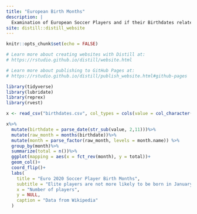 ```yaml
---
title: "European Birth Months"
description: |
  Examination of European Soccer Players and if their Birthdates relate to there skill
site: distill::distill_website
---
```


```r
knitr::opts_chunk$set(echo = FALSE)

# Learn more about creating websites with Distill at:
# https://rstudio.github.io/distill/website.html

# Learn more about publishing to GitHub Pages at:
# https://rstudio.github.io/distill/publish_website.html#github-pages

library(tidyverse)
library(lubridate)
library(reprex)
library(rvest)
```


```r

x <- read_csv("birthdates.csv", col_types = cols(value = col_character()))

x%>%
  mutate(birthdate = parse_date(str_sub(value, 2,11)))%>%
  mutate(raw_month = months(birthdate))%>%
  mutate(month = parse_factor(raw_month, levels = month.name)) %>%
  group_by(month)%>%
  summarize(total = n())%>%
  ggplot(mapping = aes(x = fct_rev(month), y = total))+
  geom_col()+
  coord_flip()+
  labs(
    title = "Euro 2020 Soccer Player Birth Months",
    subtitle = "Elite players are not more likely to be born in January",
    x = "Number of players",
    y = NULL,
    caption = "Data from Wikipedia"
  )

```
